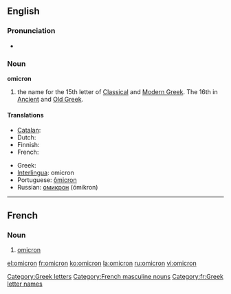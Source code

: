 {{letter_disp2|xi|[[image:Greek_uc_omicron.png|39px]][[image:Greek_lc_omicron.png|28px]] |pi|όμικρον|Ο|ο}}{{also|òmicron}}
==English==

===Pronunciation===
* {{audio|en-us-omicron.ogg|Audio (US)}}

===Noun===
'''omicron'''

# the name for the 15th letter of [[Classical Greek|Classical]] and [[Modern Greek]].  The 16th in [[Ancient Greek|Ancient]] and [[Old Greek]].

====Translations====
{{trans-top|Greek letter}}
* [[Catalan]]: {{t-|ca|òmicron|f}}
* Dutch: {{t|nl|omikron|m}}
* Finnish: {{t+|fi|omikron}}
* French: {{t+|fr|omicron|m}}
{{trans-mid}}
* Greek: {{t+|el|όμικρον|n|sc=Grek}}
* [[Interlingua]]: omicron
* Portuguese: [[ômicron]] {{m}}
* Russian: [[омикрон]] (ómikron) {{m}}
{{trans-bottom}}

[[Category:Greek letters]]

----

==French==

===Noun===
{{infl|fr|noun}} {{m|inv}}

# [[#English|omicron]] {{gloss|Greek letter}}

[[Category:French masculine nouns]]
[[Category:fr:Greek letter names]]

[[el:omicron]]
[[fr:omicron]]
[[ko:omicron]]
[[la:omicron]]
[[ru:omicron]]
[[vi:omicron]]
